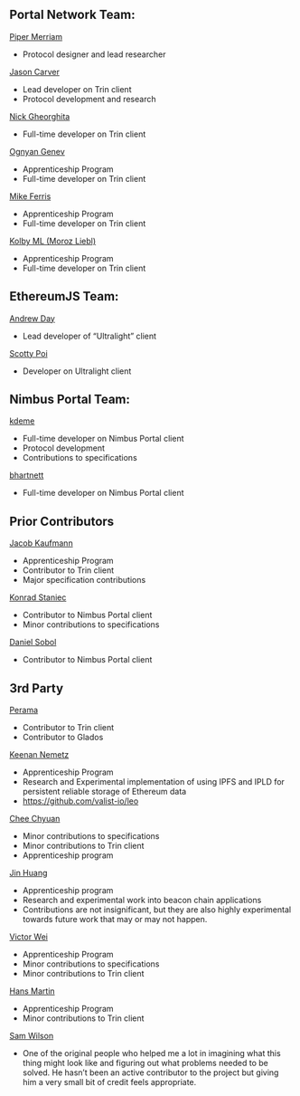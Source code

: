 ## Portal Network Team:
[Piper Merriam](https://github.com/pipermerriam)
- Protocol designer and lead researcher

[Jason Carver](https://github.com/carver/)
- Lead developer on Trin client
- Protocol development and research

[Nick Gheorghita](https://github.com/njgheorghita)
- Full-time developer on Trin client

[Ognyan Genev](https://github.com/ogenev)
- Apprenticeship Program
- Full-time developer on Trin client

[Mike Ferris](https://github.com/mrferris)
- Apprenticeship Program
- Full-time developer on Trin client

[Kolby ML (Moroz Liebl)](https://github.com/KolbyML)
- Apprenticeship Program
- Full-time developer on Trin client

## EthereumJS Team:

[Andrew Day](https://github.com/acolytec3)
- Lead developer of “Ultralight” client

[Scotty Poi](https://github.com/ScottyPoi)
- Developer on Ultralight client


## Nimbus Portal Team:

[kdeme](https://github.com/kdeme)
- Full-time developer on Nimbus Portal client
- Protocol development
- Contributions to specifications

[bhartnett](https://github.com/bhartnett/)
- Full-time developer on Nimbus Portal client

## Prior Contributors

[Jacob Kaufmann](https://github.com/jacobkaufmann)
- Apprenticeship Program
- Contributor to Trin client
- Major specification contributions

[Konrad Staniec](https://github.com/KonradStaniec)
- Contributor to Nimbus Portal client
- Minor contributions to specifications

[Daniel Sobol](https://github.com/mynameisdaniil)
- Contributor to Nimbus Portal client

## 3rd Party

[Perama](https://github.com/perama-v)
- Contributor to Trin client
- Contributor to Glados

[Keenan Nemetz](https://github.com/nasdf)
- Apprenticeship Program
- Research and Experimental implementation of using IPFS and IPLD for persistent reliable storage of Ethereum data
- https://github.com/valist-io/leo

[Chee Chyuan](https://github.com/chee-chyuan)
- Minor contributions to specifications
- Minor contributions to Trin client
- Apprenticeship program

[Jin Huang](https://github.com/jinfwhuang)
- Apprenticeship program
- Research and experimental work into beacon chain applications
- Contributions are not insignificant, but they are also highly experimental towards future work that may or may not happen.

[Victor Wei](https://github.com/victor-wei126)
- Apprenticeship Program
- Minor contributions to specifications
- Minor contributions to Trin client

[Hans Martin](https://github.com/hmrtn)
- Apprenticeship Program
- Minor contributions to Trin client

[Sam Wilson](https://github.com/SamWilsn)
- One of the original people who helped me a lot in imagining what this thing might look like and figuring out what problems needed to be solved. He hasn’t been an active contributor to the project but giving him a very small bit of credit feels appropriate.